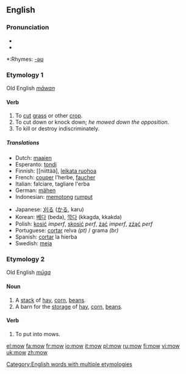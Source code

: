 ==English==

===Pronunciation===
*{{IPA|/'mɔʊ/}}
*{{audio|en-us-mow.ogg|Audio (US)}}

*:Rhymes: [[Rhymes:English:-əʊ|-əʊ]]

===Etymology 1===
Old English ''[[māwan]]''
====Verb====
{{en-verb|mows|mowing|mowed|'''[[mowed]] '''or''' [[mown]]'''}}

# To [[cut]] [[grass]] or other [[crop]].
# To cut down or knock down; ''he mowed down the opposition''.
# To kill or destroy indiscriminately.

=====Translations=====
{{top}}
*Dutch: [[maaien]]
*Esperanto: [[tondi]]
*Finnish: [[niittää], [[leikata ruohoa]]
*French: [[couper]] l'herbe, [[faucher]]
*Italian: falciare, tagliare l'erba
*German: [[mähen]]
*Indonesian: [[potong|memotong]] [[rumput]]
{{mid}}
*Japanese: [[刈る]] ([[かる]], karu)
*Korean: [[베다]] (beda), [[깍다]] (kkagda, kkakda) 
*Polish: [[kosić]] ''imperf'', [[skosić]] ''perf'', [[żąć]] ''imperf'', [[zżąć]] ''perf''
*Portuguese: [[cortar]] relva ''(pt)'' / grama ''(br)''
*Spanish: [[cortar]] la hierba
*Swedish: [[meja]] 
{{bottom}}

===Etymology 2===
Old English ''[[mūga]]''
====Noun====
{{en-noun}}

# A [[stack]] of [[hay]], [[corn]], [[beans]].
# A barn for the [[storage]] of [[hay]], [[corn]], [[beans]].

====Verb====
<!-- how is this conjugated? -->
# To put into mows.

[[Category:English words with multiple etymologies]]

[[el:mow]]
[[fa:mow]]
[[fr:mow]]
[[io:mow]]
[[it:mow]]
[[pl:mow]]
[[ru:mow]]
[[fi:mow]]
[[vi:mow]]
[[uk:mow]]
[[zh:mow]]